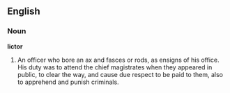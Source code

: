 ==English==

===Noun===

'''lictor'''

#An officer who bore an ax and fasces or rods, as ensigns of his office. His duty was to attend the chief magistrates when they appeared in public, to clear the way, and cause due respect to be paid to them, also to apprehend and punish criminals.